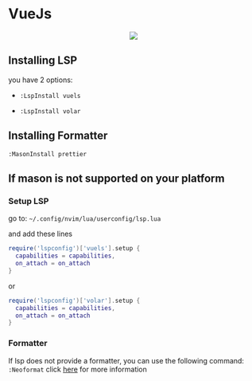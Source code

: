 # VueJs
<div align="center">
  <kbd>
    <img src="/MeteorDocs/images/vue.png" width=""/>
  </kbd>
</div>

## Installing LSP
you have 2 options:

*   `:LspInstall vuels`

*   `:LspInstall volar`

## Installing Formatter

`:MasonInstall prettier`

## If mason is not supported on your platform

### Setup LSP

go to: `~/.config/nvim/lua/userconfig/lsp.lua`

and add these lines
```lua filename="lsp.lua" {} copy
require('lspconfig')['vuels'].setup {
  capabilities = capabilities,
  on_attach = on_attach
}
```
or
```lua filename="lsp.lua" {} copy
require('lspconfig')['volar'].setup {
  capabilities = capabilities,
  on_attach = on_attach
}
```


### Formatter

If lsp does not provide a formatter, you can use the following command: `:Neoformat` click [here](https://github.com/sbdchd/neoformat) for more information
